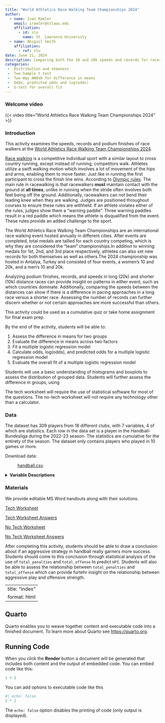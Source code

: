 ```yaml
---
title: "World Athletics Race Walking Team Championships 2024"
author:
  - name: Ivan Ramler
    email: iramler@stlawu.edu
    affiliation:
      - id: slu
        name: St. Lawrence University
  - name: Abigail Smith
    affiliation:
      - ref: slu
date: June 21, 2024
description: Comparing both the 10 and 20k speeds and records for racers and countries in the 2024 World Athletics Race Walking Team Championships in Antalya, Turkey.
categories:
 -  Distribution and skewness
 -  Two-Sample t.test
 -  Two-Way ANOVA for difference in means
 -  Odds, predicted odds and log(odds)
 -  G-test for overall fit 
---
```


### Welcome video

{{< video  title="World Athletics Race Walking Team Championships 2024" >}}

### Introduction

This activity examines the speeds, records and podium finishes of race walkers at the [World Athletics Race Walking Team Championships 2024](https://worldathletics.org/competitions/world-athletics-race-walking-team-championshi/world-athletics-race-walking-team-championshi-7199325){target="_blank"}. 

[Race walking](https://en.wikipedia.org/wiki/Racewalking){target="_blank"} is a competitive individual sport with a similar layout to cross country running, except instead of running, competitors walk. Athletes utilize a swift walking motion which involves a lot of movement of the hips and arms, enabling them to move faster. Just like in running the first participant to cross the finish line wins. According to [Olympic rules](https://olympics.com/en/news/all-you-need-to-know-about-race-walking){target="_blank"}. The main rule in racewalking is that racewalkers **must** maintain contact with the ground at **all times**, unlike in running when the stride often involves both feet being off the ground. Additionally, racewalkers can not bend their leading knee when they are walking. Judges are positioned throughout courses to ensure these rules are withheld. If an athlete violates either of the rules, judges show them a "warning paddle". Three warning paddles result in a red paddle which means the athlete is disqualified from the event. These rules provide an added challenge to the sport. 

The World Athletics Race Walking Team Championships are an international race walking event hosted annually in different cities. After events are completed, total medals are tallied for each country competing, which is why they are considered the "team" championships.In addition to winning medals for 1st, 2nd, and 3rd place respectively, athletes can also set new records for both themselves as well as others.The 2024 championship was hosted in Antalya, Turkey and consisted of four events, a women's 10 and 20k, and a men's 10 and 20k. 

Analyzing podium finishes, records, and speeds in long (20k) and shorter (10k) distance races can provide insight on patterns in either event, such as which countries dominate. Additionally, comparing the speeds between the distances can show if there is a difference in pacing approaches in a long race versus a shorter race. Assessing the number of records can further discern whether or not certain approaches are more successful than others.

::: {.callout-note collapse="true" title="Activity Length" appearance="minimal"}
This activity could be used as a cumulative quiz or take home assignment for final exam prep. 
:::



::: {.callout-note collapse="true" title="Learning Objectives" appearance="minimal"}
By the end of the activity, students will be able to:

1.  Assess the difference in means for two groups
2.  Evaluate the difference in means across two factors
3.  Fit a multiple logistic regression model
4.  Calculate odds, log(odds), and predicted odds for a multiple logistic regression model
5.  Evaluate the overall fit of a multiple logistic regression model
:::

::: {.callout-note collapse="true" title="Methods" appearance="minimal"}
Students will use a basic understanding of histograms and boxplots to assess the distribution of grouped data. Students will further assess the difference in groups, using 
:::

::: {.callout-note collapse="true" title="Technology Requirements" appearance="minimal"}
The tech worksheet will require the use of statistical software for most of the questions. The no-tech worksheet will not require any technology other than a calculator. 
:::

### Data

The dataset has 309 players from 18 different clubs, with 7 variables, 4 of which are statistics. Each row in the data set is a player in the Handball-Bundesliga during the 2022-23 season. The statistics are cumulative for the entirety of the season. The dataset only contains players who played in 10 games or more.

Download data: 

: [handball.csv](handball.csv){target="_blank"}

<details>
<summary><b>Variable Descriptions</b></summary>

| Variable          | Description                                                                                                                                                                                                                   |
|--------------------|----------------------------------------------------|
| `NAME` | The name of the player. |
| `CLUB`            | The club the player is on. There are 18 in the Bundesliga.                                                                                                                                                                    |
| `POSITION`        | The position of the player. There are 7 positions in handball: goalkeeper, fullbacks (left and right), center backcourt, wingers (left and right), and pivot.                                                                 |
| `P`               | The number of games the player was in that season.                                                                                                                                                                            |
| `total_offense`   | The total offensive plays made by the player in the season. Calculated by adding the 6 offensive focused statistics from the original dataset.                                                                                |
| `total_penalties` | The total penalties the player had in the season. Calculated by adding the 5 penalty related statistics from the original dataset.|                                                             
| `HPI`             | Handball performance index, complex formulaic calculation equivalent to how well the player performed in the season. Players with HPIs in the 70s are considered good, while players in the 60s are considered not as strong. |



**Data Source**

[Kaggle Original
Dataset](https://www.kaggle.com/datasets/nemanjagojkovic/handball-bundesliga-stats-202223){target="_blank"}

**More information on the rules**

[Olympic Handball
Rules](https://olympics.com/en/news/handball-game-rules-regulations-how-to-play){target="_blank"}

[Handball
Positions](https://www.theukrules.co.uk/rules/sport/handball/player-positions/#google_vignette){target="_blank"}

[Handball Performance Index (HPI)](https://www.liquimoly-hbl.de/en/s/handball-performance-index/2021-22/handball-performance-index--data-based--transparent--fair/){target="_blank"}

</details>

### Materials

We provide editable MS Word handouts along with their solutions.

[Tech Worksheet](handball_worksheet_tech.docx)

[Tech Worksheet Answers](handball_worksheet_tech_answers.docx)

[No Tech Worksheet](handball_worksheet_no_tech.docx)

[No Tech Worksheet Answers](handball_worksheet_answers_no_tech.docx)

::: {.callout-note collapse="true" title="Conclusion" appearance="minimal"}
After completing this activity, students should be able to draw a conclusion about if an aggressive strategy in handball really garners more success. Students should come to this conclusion through statistical analysis of the use of `total_penalties` and `total_offense` to predict `HPI`. Students will also be able to assess the relationship between `total_penalties` and `total_offense` which can provide furtehr insight on the relationship between aggressive play and offensive strength. 
:::
---
title: "index"
format: html
---

## Quarto

Quarto enables you to weave together content and executable code into a finished document. To learn more about Quarto see <https://quarto.org>.

## Running Code

When you click the **Render** button a document will be generated that includes both content and the output of embedded code. You can embed code like this:

```r
1 + 1
```

You can add options to executable code like this 

```r
#| echo: false
2 * 2
```

The `echo: false` option disables the printing of code (only output is displayed).
